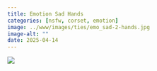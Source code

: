 ```yaml
---
title: Emotion Sad Hands
categories: [nsfw, corset, emotion]
image: ../www/images/ties/emo_sad-2-hands.jpg
image-alt: ""
date: 2025-04-14
---
```



![](../www/images/ties/emo_sad-2-hands.jpg)

